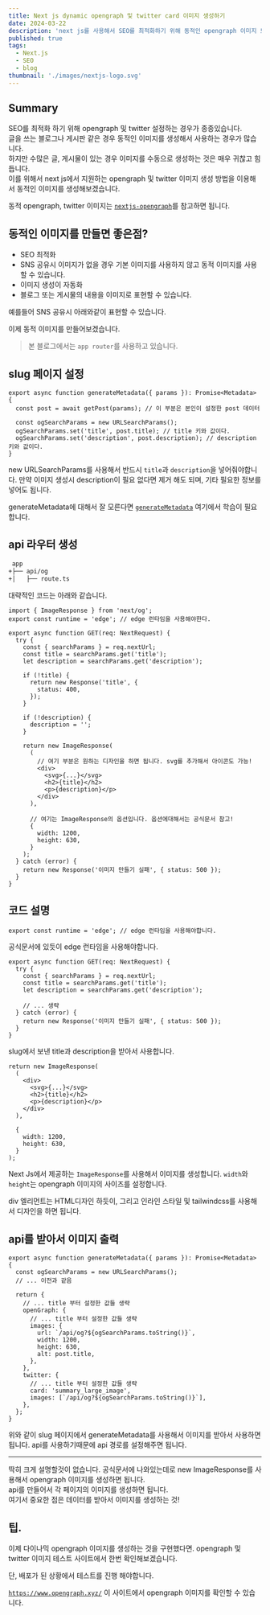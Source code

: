```yaml
---
title: Next js dynamic opengraph 및 twitter card 이미지 생성하기
date: 2024-03-22
description: 'next js를 사용해서 SEO를 최적화하기 위해 동적인 opengraph 이미지 또는 twitter card 이미지를 생성하는 방법을 알아봅니다.'
published: true
tags:
  - Next.js
  - SEO
  - blog
thumbnail: './images/nextjs-logo.svg'
---
```


## Summary

SEO를 최적화 하기 위해 opengraph 및 twitter 설정하는 경우가 종종있습니다.<br/>
글을 쓰는 블로그나 게시판 같은 경우 동적인 이미지를 생성해서 사용하는 경우가 많습니다.<br/>
하지만 수많은 글, 게시물이 있는 경우 이미지를 수동으로 생성하는 것은 매우 귀찮고 힘듭니다.<br/>
이를 위해서 next js에서 지원하는 opengraph 및 twitter 이미지 생성 방법을 이용해서 동적인 이미지를 생성해보겠습니다.

동적 opengraph, twitter 이미지는 [`nextjs-opengraph`](https://nextjs.org/docs/app/api-reference/file-conventions/metadata/opengraph-image#generate-images-using-code-js-ts-tsx)를 참고하면 됩니다.

## 동적인 이미지를 만들면 좋은점?

- SEO 최적화
- SNS 공유시 이미지가 없을 경우 기본 이미지를 사용하지 않고 동적 이미지를 사용할 수 있습니다.
- 이미지 생성이 자동화
- 블로그 또는 게시물의 내용을 이미지로 표현할 수 있습니다.

예를들어 SNS 공유시 아래와같이 표현할 수 있습니다.

<MDXImage
  src="./images/og-image.png"
  title="SNS 공유시 표현되는 이미지"
  width="400px"
/>

이제 동적 이미지를 만들어보겠습니다.

> 본 블로그에서는 `app router`를 사용하고 있습니다.

## slug 페이지 설정

```tsx title="blog/[...slug]/page.tsx"
export async function generateMetadata({ params }): Promise<Metadata> {
  const post = await getPost(params); // 이 부분은 본인이 설정한 post 데이터

  const ogSearchParams = new URLSearchParams();
  ogSearchParams.set('title', post.title); // title 키와 값이다.
  ogSearchParams.set('description', post.description); // description 키와 값이다.
}
```

new URLSearchParams를 사용해서 반드시 `title`과 `description`을 넣어줘야합니다.
만약 이미지 생성시 description이 필요 없다면 제거 해도 되며, 기타 필요한 정보를 넣어도 됩니다.

generateMetadata에 대해서 잘 모른다면 [`generateMetadata`](https://nextjs.org/docs/app/api-reference/functions/generate-metadata) 여기에서 학습이 필요합니다.

## api 라우터 생성

```txt title="프로젝트 구조"
 app
+├── api/og
+│   ├── route.ts
```

대략적인 코드는 아래와 같습니다.

```tsx title="api/og/route.ts" showLineNumbers
import { ImageResponse } from 'next/og';
export const runtime = 'edge'; // edge 런타임을 사용해야한다.

export async function GET(req: NextRequest) {
  try {
    const { searchParams } = req.nextUrl;
    const title = searchParams.get('title');
    let description = searchParams.get('description');

    if (!title) {
      return new Response('title', {
        status: 400,
      });
    }

    if (!description) {
      description = '';
    }

    return new ImageResponse(
      (
        // 여기 부분은 원하는 디자인을 하면 됩니다. svg를 추가해서 아이콘도 가능!
        <div>
          <svg>{...}</svg>
          <h2>{title}</h2>
          <p>{description}</p>
        </div>
      ),

      // 여기는 ImageResponse의 옵션입니다. 옵션에대해서는 공식문서 참고!
      {
        width: 1200,
        height: 630,
      }
    );
  } catch (error) {
    return new Response('이미지 만들기 실패', { status: 500 });
  }
}
```

## 코드 설명

```tsx title="api/og/route.ts"
export const runtime = 'edge'; // edge 런타임을 사용해야합니다.
```

공식문서에 있듯이 edge 런타임을 사용해야합니다.

```tsx title="api/og/route.ts" {3,4,5}
export async function GET(req: NextRequest) {
  try {
    const { searchParams } = req.nextUrl;
    const title = searchParams.get('title');
    let description = searchParams.get('description');

    // ... 생략
  } catch (error) {
    return new Response('이미지 만들기 실패', { status: 500 });
  }
}
```

slug에서 보낸 title과 description을 받아서 사용합니다.

```tsx title="api/og/route.ts"
return new ImageResponse(
  (
    <div>
      <svg>{...}</svg>
      <h2>{title}</h2>
      <p>{description}</p>
    </div>
  ),

  {
    width: 1200,
    height: 630,
  }
);
```

Next Js에서 제공하는 `ImageResponse`를 사용해서 이미지를 생성합니다.
`width`와 `height`는 opengraph 이미지의 사이즈를 설정합니다.

div 엘리먼트는 HTML디자인 하듯이, 그리고 인라인 스타일 및 tailwindcss를 사용해서 디자인을 하면 됩니다.

## api를 받아서 이미지 출력

```tsx title="blog/[...slug]/page.tsx"
export async function generateMetadata({ params }): Promise<Metadata> {
  const ogSearchParams = new URLSearchParams();
  // ... 이전과 같음

  return {
    // ... title 부터 설정한 값들 생략
    openGraph: {
      // ... title 부터 설정한 값들 생략
      images: {
        url: `/api/og?${ogSearchParams.toString()}`,
        width: 1200,
        height: 630,
        alt: post.title,
      },
    },
    twitter: {
      // ... title 부터 설정한 값들 생략
      card: 'summary_large_image',
      images: [`/api/og?${ogSearchParams.toString()}`],
    },
  };
}
```

위와 같이 slug 페이지에서 generateMetadata를 사용해서 이미지를 받아서 사용하면 됩니다. api를 사용하기때문에 api 경로를 설정해주면 됩니다.

---

딱히 크게 설명할것이 없습니다. 공식문서에 나와있는데로 new ImageResponse를 사용해서 opengraph 이미지를 생성하면 됩니다.<br/>
api를 만들어서 각 페이지의 이미지를 생성하면 됩니다.<br/>
여기서 중요한 점은 데이터를 받아서 이미지를 생성하는 것!<br/>

## 팁.

이제 다이나믹 opengraph 이미지를 생성하는 것을 구현했다면. opengraph 및 twitter 이미지 테스트 사이트에서 한번 확인해보겠습니다.

단, 배포가 된 상황에서 테스트를 진행 해야합니다.

[`https://www.opengraph.xyz/`](https://www.opengraph.xyz/) 이 사이트에서 opengraph 이미지를 확인할 수 있습니다.
